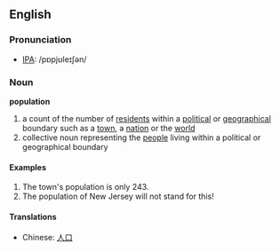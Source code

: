 ==English==
===Pronunciation===
*[[IPA]]: /pɒpjʊleɪʃən/

===Noun===
'''population'''

#a count of the number of [[resident|residents]] within a [[political]] or [[geographical]] boundary such as a [[town]], a [[nation]] or the [[world]]
#collective noun representing the [[people]] living within a political or geographical boundary

====Examples====
#The town's population is only 243.
#The population of New Jersey will not stand for this!

====Translations====
*Chinese: [[人口]]